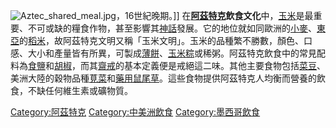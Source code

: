 {{Aztecbox}}
[[Image:Aztec_shared_meal.jpg|right]]，16世紀晚期。]]
在'''[[阿茲特克|阿茲特克]]飲食文化'''中，[[玉米|玉米]]是最重要、不可或缺的糧食作物，甚至影響其[[阿茲特克宗教|神話]]發展。它的地位就如同歐洲的[[小麥|小麥]]、[[東亞|東亞]]的[[稻|稻米]]，故阿茲特克文明又稱「玉米文明」。玉米的品種繁不勝數，顏色、口感、大小和產量皆有所異，可製成[[墨西哥薄餅|薄餅]]、[[墨西哥粽|玉米粽]]或稀粥。阿茲特克飲食中的常見配料為[[食鹽|食鹽]]和[[胡椒|胡椒]]，而其[[禁食|齋戒]]的基本定義便是戒絕這二味。其他主要食物包括[[菜豆|菜豆]]、美洲大陸的穀物品種[[莧菜|莧菜]]和[[藥用鼠尾草|藥用鼠尾草]]。這些食物提供阿茲特克人均衡而營養的飲食，不缺任何維生素或礦物質。

[[Category:阿茲特克|Category:阿茲特克]]
[[Category:中美洲飲食|Category:中美洲飲食]]
[[Category:墨西哥飲食|Category:墨西哥飲食]]